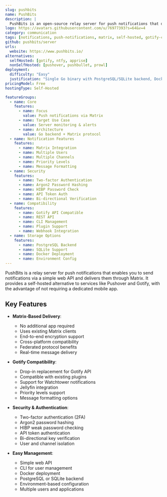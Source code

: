 ```yaml
---
slug: pushbits
name: PushBits
description: |
  PushBits is an open-source relay server for push notifications that delivers important notifications through Matrix, offering a self-hosted alternative to Pushover and Gotify without requiring an additional app.
logo: https://avatars.githubusercontent.com/u/76977393?s=64&v=4
category: communication
tags: [notifications, push-notifications, matrix, self-hosted, gotify-compatible]
github: pushbits/server
urls:
  website: https://www.pushbits.io/
alternatives:
  selfHosted: [gotify, ntfy, apprise]
  nonSelfHosted: [pushover, pushbullet, prowl]
deployment:
  difficulty: "Easy"
  justification: "Single Go binary with PostgreSQL/SQLite backend, Docker support, and straightforward configuration."
pricingModel: Free
hostingType: Self-Hosted

featureGroups:
  - name: Core
    features:
      - name: Focus
        value: Push notifications via Matrix
      - name: Target Use Case
        value: Server monitoring & alerts
      - name: Architecture
        value: Go backend + Matrix protocol
  - name: Notification Features
    features:
      - name: Matrix Integration
      - name: Multiple Users
      - name: Multiple Channels
      - name: Priority Levels
      - name: Message Formatting
  - name: Security
    features:
      - name: Two-factor Authentication
      - name: Argon2 Password Hashing
      - name: HIBP Password Check
      - name: API Token Auth
      - name: Bi-directional Verification
  - name: Compatibility
    features:
      - name: Gotify API Compatible
      - name: REST API
      - name: CLI Management
      - name: Plugin Support
      - name: Webhook Integration
  - name: Storage Options
    features:
      - name: PostgreSQL Backend
      - name: SQLite Support
      - name: Docker Deployment
      - name: Environment Config
---
```


PushBits is a relay server for push notifications that enables you to send notifications via a simple web API and delivers them through Matrix. It provides a self-hosted alternative to services like Pushover and Gotify, with the advantage of not requiring a dedicated mobile app.

## Key Features

- **Matrix-Based Delivery**:

  - No additional app required
  - Uses existing Matrix clients
  - End-to-end encryption support
  - Cross-platform compatibility
  - Federated protocol benefits
  - Real-time message delivery

- **Gotify Compatibility**:

  - Drop-in replacement for Gotify API
  - Compatible with existing plugins
  - Support for Watchtower notifications
  - Jellyfin integration
  - Priority levels support
  - Message formatting options

- **Security & Authentication**:

  - Two-factor authentication (2FA)
  - Argon2 password hashing
  - HIBP weak password checking
  - API token authentication
  - Bi-directional key verification
  - User and channel isolation

- **Easy Management**:
  - Simple web API
  - CLI for user management
  - Docker deployment
  - PostgreSQL or SQLite backend
  - Environment-based configuration
  - Multiple users and applications
